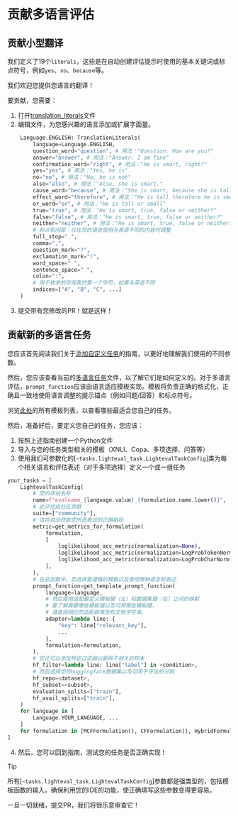 # 贡献多语言评估

## 贡献小型翻译

我们定义了19个`literals`，这些是在自动创建评估提示时使用的基本关键词或标点符号，例如`yes`、`no`、`because`等。

我们欢迎您提供您语言的翻译！

要贡献，您需要：
1. 打开[translation_literals](https://github.com/huggingface/lighteval/blob/main/src/lighteval/tasks/templates/utils/translation_literals.py)文件
2. 编辑文件，为您感兴趣的语言添加或扩展字面量。

```python
    Language.ENGLISH: TranslationLiterals(
        language=Language.ENGLISH,
        question_word="question", # 用法："Question: How are you?"
        answer="answer", # 用法："Answer: I am fine"
        confirmation_word="right", # 用法："He is smart, right?"
        yes="yes", # 用法："Yes, he is"
        no="no", # 用法："No, he is not"
        also="also", # 用法："Also, she is smart."
        cause_word="because", # 用法："She is smart, because she is tall"
        effect_word="therefore", # 用法："He is tall therefore he is smart"
        or_word="or", # 用法："He is tall or small"
        true="true", # 用法："He is smart, true, false or neither?"
        false="false", # 用法："He is smart, true, false or neither?"
        neither="neither", # 用法："He is smart, true, false or neither?"
        # 标点和间距：仅在您的语言使用与英语不同的内容时调整
        full_stop=".",
        comma=",",
        question_mark="?",
        exclamation_mark="!",
        word_space=" ",
        sentence_space=" ",
        colon=":",
        # 用于枚举的字母表的第一个字符，如果与英语不同
        indices=["A", "B", "C", ...]
    )
```

3. 提交带有您修改的PR！就是这样！

## 贡献新的多语言任务

您应该首先阅读我们关于[添加自定义任务](adding-a-custom-task)的指南，以更好地理解我们使用的不同参数。

然后，您应该查看当前的[多语言任务](https://github.com/huggingface/lighteval/blob/main/src/lighteval/tasks/multilingual/tasks.py)文件，以了解它们是如何定义的。对于多语言评估，`prompt_function`应该由语言适应模板实现。模板将负责正确的格式化，正确且一致地使用语言调整的提示锚点（例如问题/回答）和标点符号。

浏览[此处](https://github.com/huggingface/lighteval/tree/main/src/lighteval/tasks/templates)的所有模板列表，以查看哪些最适合您自己的任务。

然后，准备好后，要定义您自己的任务，您应该：
1. 按照上述指南创建一个Python文件
2. 导入与您的任务类型相关的模板（XNLI、Copa、多项选择、问答等）
3. 使用我们可参数化的[`~tasks.lighteval_task.LightevalTaskConfig`]类为每个相关语言和评估表述（对于多项选择）定义一个或一组任务

```python
your_tasks = [
    LightevalTaskConfig(
        # 您的评估名称
        name=f"evalname_{language.value}_{formulation.name.lower()}",
        # 此评估由社区贡献
        suite=["community"],
        # 这将自动获取您所选表述的正确指标
        metric=get_metrics_for_formulation(
            formulation,
            [
                loglikelihood_acc_metric(normalization=None),
                loglikelihood_acc_metric(normalization=LogProbTokenNorm()),
                loglikelihood_acc_metric(normalization=LogProbCharNorm()),
            ],
        ),
        # 在此函数中，您选择要遵循的模板以及使用哪种语言和表述
        prompt_function=get_template_prompt_function(
            language=language,
            # 然后使用适配器定义模板键（左）和数据集键（右）之间的映射
            # 要了解需要哪些模板键以及可用哪些模板键，
            # 请查阅相应的适配器类型和文档字符串。
            adapter=lambda line: {
                "key": line["relevant_key"],
                ...
            },
            formulation=formulation,
        ),
        # 您还可以添加特定过滤器以删除不相关的样本
        hf_filter=lambda line: line["label"] in <condition>,
        # 然后选择您的huggingface数据集以及可用于评估的分割
        hf_repo=<dataset>,
        hf_subset=<subset>,
        evaluation_splits=["train"],
        hf_avail_splits=["train"],
    )
    for language in [
        Language.YOUR_LANGUAGE, ...
    ]
    for formulation in [MCFFormulation(), CFFormulation(), HybridFormulation()]
]
```
4. 然后，您可以回到指南，测试您的任务是否正确实现！

> [!TIP]
> 所有[`~tasks.lighteval_task.LightevalTaskConfig`]参数都是强类型的，包括模板函数的输入。确保利用您的IDE的功能，使正确填写这些参数变得更容易。


一旦一切就绪，提交PR，我们将很乐意审查它！ 